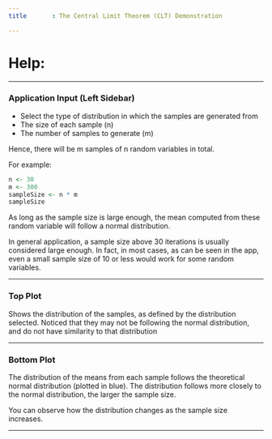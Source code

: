 ```yaml
---
title       : The Central Limit Theorem (CLT) Demonstration

---
```




# Help:
*****************************

### Application Input (Left Sidebar)

- Select the type of distribution in which the samples are generated from
- The size of each sample (n)
- The number of samples to generate (m)

Hence, there will be m samples of n random variables in total.

For example:
```r
n <- 30
m <- 300
sampleSize <- n * m
sampleSize
```


As long as the sample size is large enough, the mean computed from these random variable will follow a normal distribution.

In general application, a sample size above 30 iterations is usually considered large enough. In fact, in most cases, as can be seen in the app, even a small sample size of 10 or less would work for some random variables.

*****************************

### Top Plot

Shows the distribution of the samples, as defined by the distribution selected. Noticed that they may not be following the normal distribution, and do not have similarity to that distribution

*****************************

### Bottom Plot

The distribution of the means from each sample follows the theoretical normal distribution (plotted in blue). The distribution follows more closely to the normal distribution, the larger the sample size.

You can observe how the distribution changes as the sample size increases.

*****************************

